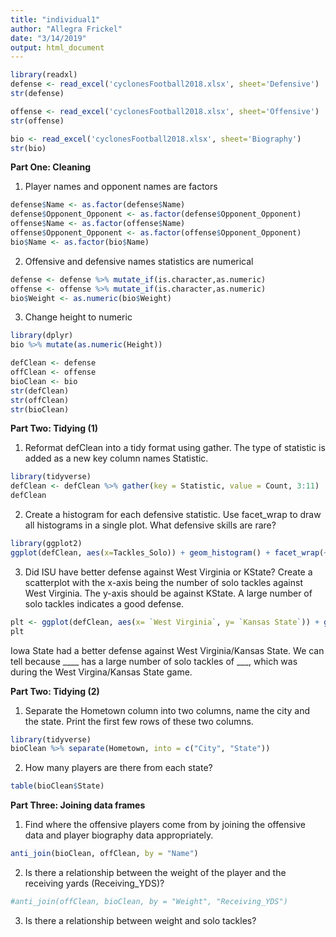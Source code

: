```yaml
---
title: "individual1"
author: "Allegra Frickel"
date: "3/14/2019"
output: html_document
---
```


```r
library(readxl)
defense <- read_excel('cyclonesFootball2018.xlsx', sheet='Defensive')
str(defense)
```

```r
offense <- read_excel('cyclonesFootball2018.xlsx', sheet='Offensive')
str(offense)
```

```r
bio <- read_excel('cyclonesFootball2018.xlsx', sheet='Biography')
str(bio)
```


**Part One: Cleaning**

1. Player names and opponent names are factors
```r
defense$Name <- as.factor(defense$Name)
defense$Opponent_Opponent <- as.factor(defense$Opponent_Opponent)
offense$Name <- as.factor(offense$Name)
offense$Opponent_Opponent <- as.factor(offense$Opponent_Opponent)
bio$Name <- as.factor(bio$Name)
```

2. Offensive and defensive names statistics are numerical
```r
defense <- defense %>% mutate_if(is.character,as.numeric)
offense <- offense %>% mutate_if(is.character,as.numeric)
bio$Weight <- as.numeric(bio$Weight)
```


3. Change height to numeric
```r
library(dplyr)
bio %>% mutate(as.numeric(Height))
```


```r
defClean <- defense
offClean <- offense
bioClean <- bio
str(defClean)
str(offClean)
str(bioClean)
```

**Part Two: Tidying (1)**

1. Reformat defClean into a tidy format using gather. The type of statistic is added as a new key column names Statistic.

```r
library(tidyverse)
defClean <- defClean %>% gather(key = Statistic, value = Count, 3:11)
defClean
```

2. Create a histogram for each defensive statistic. Use facet_wrap to draw all histograms in a single plot. What defensive skills are rare?

```r
library(ggplot2)
ggplot(defClean, aes(x=Tackles_Solo)) + geom_histogram() + facet_wrap(~Statistic)
```

3. Did ISU have better defense against West Virginia or KState? Create a scatterplot with the x-axis being the number of solo tackles against West Virginia. The y-axis should be against KState. A large number of solo tackles indicates a good defense.

```r
plt <- ggplot(defClean, aes(x= `West Virginia`, y= `Kansas State`)) + geom_point() + xlab('Solo tackles against West Virgina') + ylab('Solo tackles against Kansas State')
plt
```

Iowa State had a better defense against West Virginia/Kansas State. We can tell because ____ has a large number of solo tackles of ___, which was during the West Virgina/Kansas State game.

**Part Two: Tidying (2)**

1. Separate the Hometown column into two columns, name the city and the state. Print the first few rows of these two columns.
```r
library(tidyverse)
bioClean %>% separate(Hometown, into = c("City", "State"))
```

2. How many players are there from each state?
```r
table(bioClean$State)
```

**Part Three: Joining data frames**

1. Find where the offensive players come from by joining the offensive data and player biography data appropriately.

```r
anti_join(bioClean, offClean, by = "Name")
```

2. Is there a relationship between the weight of the player and the receiving yards (Receiving_YDS)?

```r
#anti_join(offClean, bioClean, by = "Weight", "Receiving_YDS")

```

3. Is there a relationship between weight and solo tackles?
















